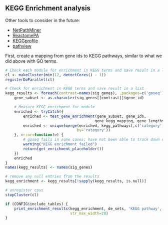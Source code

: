 KEGG Enrichment analysis
------------------------

Other tools to consider in the future:

- [NetPathMiner](http://bioconductor.org/packages/release/bioc/html/NetPathMiner.html)
- [ReactomePA](http://bioconductor.org/packages/release/bioc/html/ReactomePA.html)
- [KEGGprofile](http://www.bioconductor.org/packages/release/bioc/html/KEGGprofile.html)
- [pathview](http://www.bioconductor.org/packages/release/bioc/html/pathview.html)

First, create a mapping from gene ids to KEGG pathways, similar to what we did
above with GO terms.

<!--
 2015/11/13
 T. cruzi KEGG problem:

 Columns incorrectly names? (category saved as "description")
 
> kegg_pathways$description
 [1] "path:tcr00900" "path:tcr01100" "path:tcr01110" "path:tcr01130" 
 [4] "path:tcr03010" "path:tcr00230" "path:tcr03050" "path:tcr04141" 
 [8] "path:tcr01040" "path:tcr01212" "path:tcr04146" "path:tcr00100" 
-->

```r
# Check each module for enrichment in KEGG terms and save result in a list
cl <- makeCluster(min(12, detectCores() - 1))
registerDoParallel(cl)

# Check for enrichment in KEGG terms and save result in a list
kegg_results <- foreach(contrast=names(sig_genes), .packages=c('goseq')) %dopar% {
    gene_subset <- as.character(sig_genes[[contrast]]$gene_id)

    # Measure KEGG enrichment for module
    enriched <- tryCatch({
        enriched <- test_gene_enrichment(gene_subset, gene_ids,
                                        gene_kegg_mapping, gene_lengths)
        enriched <- unique(merge(enriched, kegg_pathways[,c('category','name')],
                                by='category'))
    }, error=function(e) {
        # goseq fails in some cases; have not been able to track down cause yet
        warning("KEGG enrichment failed")
        return(get_enrichment_placeholder())
    })
    enriched
}
names(kegg_results) <- names(sig_genes)

# remove any null entries from the results
kegg_enrichment <- kegg_results[!sapply(kegg_results, is.null)]

# unregister cpus
stopCluster(cl)
```

```r
if (CONFIG$include_tables) {
    print_enrichment_results(kegg_enrichment, de_sets, 'KEGG pathway',
                             str_max_width=28)
}
```
